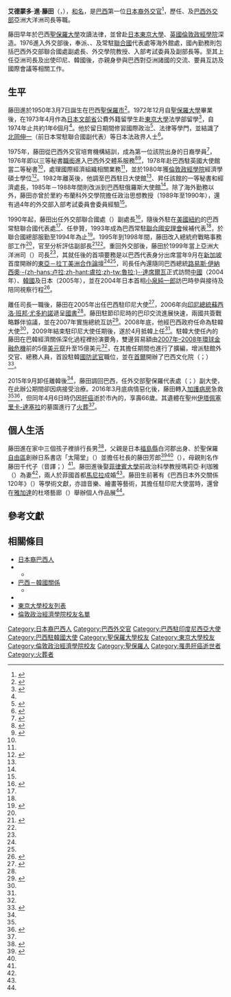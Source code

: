 {{Otheruses|藤田進}}
{{Infobox Officeholder
| name = 藤田進
| original_name = {{lang|pt|Edmundo Fujita}}
| image =Embaixador Edmundo Fujita, diretor do Departamento da Ásia e Oceania 41d466c25cf4d.jpg
|caption=藤田進（巴西外交部亞洲大洋洲司長任內，2004年）
| office = {{Link-pt|巴西駐印度尼西亞大使館|Embaixada do Brasil em Jacarta|巴西駐印尼大使}}
| order =
| term_start = 2005年
| term_end = 2009年
| office2 = {{Link-pt|巴西駐韓大使館|Embaixada do Brasil em Seul|巴西駐韓大使}}
| order2 =
| term_start2 = 2009年
| term_end2 = 2015年
|學歷= {{Link-pt|聖保羅大學法學院|Faculdade de Direito da Universidade de São Paulo}}<br>[[東京大學|東京大學]]法學部（公費留學）<br>{{Link-en|里約·布蘭科學院|Rio Branco Institute}}（外交官學院）<br>[[倫敦政經學院|倫敦政經學院]]經濟學碩士
| vice_occupation =
| vice_president =
| predecessor =
| successor =
| birth_date = {{birth date|1950|3|7}}
| birth_place = {{flag|Brazil|1889}}[[聖保羅州|聖保羅州]][[聖保羅_(巴西)|聖保羅市]]
| death_date ={{death date and age|2016|4|6|1950|3|7}}
| death_place = {{BRA}}聖保羅州聖保羅市
| nationality =
| spouse =瑪莉亞·利珈雅（{{lang|en|Maria Ligaya}}）
| children= 
| religion =
| party =
|職業 = [[外交官|外交官]]
| awards        = 
}}
{{japanese|japanese=エジムンド・フジタ|kana=えじむんど・ふじた|romaji=Ejimundo Fujita}}
'''艾德蒙多·進·藤田'''（{{lang-pt|Edmundo Sussumu Fujita}}，{{bd|1950年|3月7日|2016年|4月6日|catIdx=Fujita}}），[[和名|和名]]{{nihongo|'''藤田進'''|ふじた すすむ|Fujita Susumu}}，是[[巴西|巴西]]第一位[[日本裔巴西人|日本裔]][[外交官|外交官]]<ref name="JPTIME">{{Cite news |publisher={{lang|en|[[日本時報|The Japan Times]]}} |date=1999-09-27 |script-title=en: Diplomat looks for dialogue with Asia  |page=A. 3 |language=en}}</ref>，歷任{{Link-pt|巴西駐印度尼西亞大使館|Embaixada do Brasil em Jacarta|駐印尼大使}}、{{Link-pt|巴西駐韓大使館|Embaixada do Brasil em Seul|駐韓大使}}及[[巴西外交部|巴西外交部]]亞洲大洋洲司長等職。

藤田早年於巴西[[聖保羅大學|聖保羅大學]]攻讀法律，並曾赴[[日本|日本]][[東京大學|東京大學]]、[[英國|英國]][[倫敦政經學院|倫敦政經學院]]深造。1976進入外交部後，奉派{{Link-en|巴西駐英國大使館|Embassy of Brazil, London|巴西駐英大使館}}、{{Link-pt|巴西駐日大使館|Embaixada do Brasil em Tóquio|駐日大使館}}、{{Link-ru|巴西駐俄羅斯大使館|Посольство Бразилии в России|駐俄大使館}}及常駐[[聯合國|聯合國]]代表處等海外館處，國內勤務則包括巴西外交部聯合國處副處長、外交學院教授、入部考試委員及{{Link-pt|巴西總統府戰略事務部|Secretaria de Assuntos Estratégicos}}副部長等。至其上任亞洲司長及出使印尼、韓國後，亦親身參與巴西對亞洲諸國的交流、要員互訪及國際會議等相關工作。

==生平==
藤田進於1950年3月7日誕生在巴西[[聖保羅_(巴西)|聖保羅市]]<ref name="合流">{{Cite news  |script-title=ja:［ブラジル日系人］＝９　合流　薄れゆく“２世意識”（連載） |publisher={{lang|ja|[[讀賣新聞|読売新聞 夕刊]]}} |date=1978-06-16 |page=A. 10 |language=ja}}</ref>。1972年12月自[[聖保羅大學|聖保羅大學]]{{Link-pt|聖保羅大學法學院|Faculdade de Direito da Universidade de São Paulo|法學院}}畢業後，在1973年4月作為[[文部省|日本文部省]]公費外籍留學生赴[[東京大學|東京大學]]法學部留學<ref name="訃">{{Cite news |publisher={{lang|ja|{{Link-en|日系新聞|Nikkey Shimbun|ニッケイ新聞}}}} |url=http://www.nikkeyshimbun.jp/2016/160407-77colonia.html |date=2016-04-17 |accessdate=2016-07-28 |archiveurl=https://web.archive.org/web/20160728110347/http://www.nikkeyshimbun.jp/2016/160407-77colonia.html |archivedate=2016-07-28 |script-title=ja:■訃報■日系初の外交官、藤田エジムンド氏 |language=ja |dead-url=no }}</ref>，自1974年止共約1年6個月<ref name="JPTIME"/>。他於留日期間修習國際政治<ref name="NIPO">{{Cite journal |url=http://nipo-brasil.org/tokuho_pdf/tokuho201605.pdf |accessdate=2016-07-28 |script-title=ja:畏友フジタ大使を偲んで |author={{lang|ja|二宮正人}} |journal={{lang|ja|ブラジル特報}} |issue=No.1632 |date=2016-05 |publisher={{lang|ja|日本ブラジル中央協会}} |page=p. 19 |archiveurl=https://web.archive.org/web/20160728151439/http://nipo-brasil.org/tokuho_pdf/tokuho201605.pdf |archivedate=2016-07-28 |language=ja |deadurl=yes }}</ref>、法律等學門，並結識了[[北岡伸一|北岡伸一]]（前日本常駐聯合國副代表）等日本法政界人士<ref name="顏">{{Cite news  |script-title=ja:［顔］日系２世でブラジル外務省アジア局長に就任した エジムンド・フジタさん |publisher={{lang|ja|[[讀賣新聞|読売新聞 東京朝刊]]}} |date=1999-09-01  |page=A. 23 |language=ja}}</ref>。

1975年，藤田從巴西外交官培育機構{{Link-pt|里約·布蘭科學院|Instituto Rio Branco}}結訓，成為第一位該院出身的日裔學員<ref name="海外日系">{{Cite journal |journal={{lang|ja|海外日系人}} |issue={{lang|ja|第12号}} |publisher={{lang|ja|{{Link-ja|海外日裔協會|海外日系人協会|海外日系人協会}}}} |script-title=ja:伯大使館に日系外交官 |date=1982-10 |page=p. 7 |language=ja}}</ref>，1976年即以三等秘書[[外交官銜|職銜]]進入巴西外交體系服務<ref name="聖保羅新聞葡">{{Cite news |archiveurl=https://web.archive.org/web/20160731121630/http://saopauloshimbun.com/br/primeiro-embaixador-nikkei-morre-de-cancer-aos-66-anos/ |archivedate=2016-07-31 |url=http://saopauloshimbun.com/br/primeiro-embaixador-nikkei-morre-de-cancer-aos-66-anos/ |date=2016-04-07 |accessdate=2016-07-31 |publisher={{lang|pt|{{Link-pt|聖保羅新聞|São Paulo-Shimbun|São Paulo-Shimbun}} |deadurl=yes }} |script-title=pt:Primeiro embaixador nikkei morre de câncer aos 66 anos |language=pt |dead-url=no }}</ref><ref name="Koreapost">{{Cite news |url=http://www.koreapost.com.br/colunas/pessoas-que-nos-inspiram-embaixador-edmundo-fujita/ |date=2016-04-15 |accessdate=2016-07-31 |script-title=pt: Pessoas Que Nos Inspiram - Embaixador Edmundo Fujita |publisher={{lang|pt|KoreaPost}} |author={{lang|pt|Marcelle Torres Alves Okuno}} |archiveurl=https://web.archive.org/web/20160731100205/http://www.koreapost.com.br/colunas/pessoas-que-nos-inspiram-embaixador-edmundo-fujita/ |archivedate=2016-07-31 |language=pt |deadurl=yes }}</ref>，1978年赴巴西駐英國大使館當二等秘書<ref name="海外日系"/>，處理國際經濟組織相關業務<ref name="JPTIME"/>，並於1980年獲[[倫敦政經學院|倫敦政經學院]]經濟學碩士學位<ref name="surprise">{{Cite news |publisher={{lang|en|[[雅加達郵報|The Jakarta Post]]}} |date=2006-03-03 |author={{lang|en|Anjaiah, Veeramalla}} |script-title=en:Brazil's new ambassador Fujita is a man full of surprises |url=http://www.thejakartapost.com/news/2006/03/03/brazil039s-new-ambassador-fujita-man-full-surprises.html |accessdate=2016-07-29 |archiveurl=https://web.archive.org/web/20150402161228/http://www.thejakartapost.com/news/2006/03/03/brazil039s-new-ambassador-fujita-man-full-surprises.html |archivedate=2015-04-02 |language=en |deadurl=yes }}</ref>。1982年離英後，他調至巴西駐日大使館<ref name="海外日系"/>、昇任該館的一等秘書和經濟處長，1985年－1988年間則改派到巴西駐俄羅斯大使館<ref name="JPTIME"/>。除了海外勤務以外，藤田亦曾於里約·布蘭科外交學院擔任政治思想教授（1989年至1990年），還有過4年的外交部入部考試委員會委員經驗<ref name="surprise"/>。

1990年起，藤田出任外交部聯合國處（{{lang|pt|Divisão das Nações Unidas}}）副處長<ref name="pt">{{Citation |accessdate=2016-07-28 |publisher={{lang|pt|Comissão de Relações Exteriores e de Defesa Nacional do Senado Federal do Brasil}} |script-title=pt:Relatório à Comissão de Relações Exteriores e Defesa Nacional do Senado Federal |url=http://www.senado.gov.br/atividade/materia/getPDF.asp?t=54812&tp=1 |date=2008-12-04 |archiveurl=https://web.archive.org/web/20160303205739/http://www.senado.gov.br/atividade/materia/getPDF.asp?t=54812&tp=1 |archivedate=2016-03-03 |language=pt |deadurl=yes }}</ref>，隨後外駐在[[美國|美國]][[紐約|紐約]]的巴西常駐聯合國代表處<ref name="JPTIME"/>、任參贊，1993年成為巴西常駐[[聯合國安理會|聯合國安理會]]候補代表<ref name="pt"/>，於聯合國總部服勤至1994年為止<ref name="韓國今日早報">{{Cite news |url=http://news.mt.co.kr/mtview.php?no=2010110318110101341&type=1 |date=2010-11-04 |script-title=ko:"템플스테이 '꽂혀' 사찰 자주갑니다" |archiveurl=https://web.archive.org/web/20160729091913/http://news.mt.co.kr/mtview.php?no=2010110318110101341&type=1 |archivedate=2016-07-29 |publisher={{lang|ko|{{Link-ko|韓國今日早報|머니투데이|머니투데이}} |deadurl=yes }} |author={{lang|ko|김경원}} |language=ko |accessdate=2016-08-01 |dead-url=no }}</ref>。1995年到1998年間，藤田改入總統府戰略事務部工作<ref name="韓國今日早報"/>，官至分析評估副部長<ref name="OAS">{{Cite web |script-title=en:San Salvador Regional Conference on Confidence- and Security-Building Measures in Follow-up to the Santiago Conference |date=1998-10-19 |url=http://www.oas.org/csh/english/csbmreportscosegre9.asp |publisher={{lang|en|{{Link-en|美洲國家組織常設理事會|Permanent Council of the Organization of American States|Committee on Hemispheric Security, Permanent Council of the Organization of American States}} |deadurl=no |archiveurl=https://web.archive.org/web/20160731120033/http://www.oas.org/csh/english/csbmreportscosegre9.asp |archivedate=2016-07-31 }} |archiveurl=https://web.archive.org/web/20160731120033/http://www.oas.org/csh/english/csbmreportscosegre9.asp |archivedate=2016-07-31 |language=en |accessdate=2016-08-01 |dead-url=no }}</ref><ref name="NIPO"/>。重回外交部後，藤田於1999年當上亞洲大洋洲司（{{lang|pt|Departamento de Ásia e Oceania}}）司長<ref name="pt"/>，其就任後的首項要務是以巴西代表身分出席當年9月在[[新加坡|新加坡]]首度開辦的[[東亞－拉丁美洲合作論壇|東亞－拉丁美洲合作論壇]]<ref name="JPTIME"/><ref name="顏"/>，司長任內還隨同巴西總統[[路易斯·伊納西奧·魯拉·達席爾瓦|路易斯·伊納西奧·-{zh-hans:卢拉;zh-hant:盧拉;zh-tw:魯拉;}-·達席爾瓦]]正式訪問[[中國|中國]]（2004年）、[[韓國|韓國]]及日本（2005年），並在2004年日本首相[[小泉純一郎|小泉純一郎]]訪巴時參與接待及陪同視察行程<ref name="日系2005">{{Cite news |1= |url=http://www.nikkeyshimbun.jp/2005/050827-63colonia.html |accessdate=2016-07-28 |date=2005-08-27 |script-title=ja: 藤田大使いよいよ海外勤務＝インドネシアへ９月赴任 |archiveurl=https://web.archive.org/web/20160728164145/http://www.nikkeyshimbun.jp/2005/050827-63colonia.html |archivedate=2016-07-28 |publisher={{lang|ja|{{Link-en|日系新聞|Nikkey Shimbun|ニッケイ新聞}} |deadurl=yes }} |language=ja |dead-url=no }}</ref>。

離任司長一職後，藤田在2005年出任巴西駐印尼大使<ref name="G20">{{Cite news |url=http://news.donga.com/3/all/20101101/32259106/1 |accessdate=2016-07-29 |script-title=ko:[G20대사 릴레이 인터뷰]<9>후지타 주한 브라질 대사 |author={{lang|ko|주성하}} |publisher={{lang|ko|[[東亞日報|동아일보]]}} |archiveurl=https://web.archive.org/web/20160729093244/http://news.donga.com/3/all/20101101/32259106/1 |archivedate=2016-07-29 |language=ko |deadurl=yes }}</ref>，2006年向[[印尼總統|印尼總統]][[蘇西洛·班邦·尤多約諾|蘇西洛·班邦·尤多約諾]]遞呈[[國書|國書]]<ref name="surprise"/>。藤田駐節印尼時的巴印交流進展快速，兩國共簽戰略夥伴協議，並在2007年實施總統互訪<ref name="tie">{{Cite news |url=http://www.thejakartapost.com/news/2009/04/04/brazil039s-ties-with-indonesia-growing-rapidly-envoy.html |date=2009-04-04 |archiveurl=https://web.archive.org/web/20090704215528/http://www.thejakartapost.com/news/2009/04/04/brazil039s-ties-with-indonesia-growing-rapidly-envoy.html |archivedate=2009-07-04 |publisher={{lang|en|[[雅加達郵報|The Jakarta Post]]}} |accessdate=2016-07-29 |author={{lang|en|Anjaiah, Veeramalla}} |script-title=en:Brazil's ties with Indonesia growing rapidly: Envoy |language=en |deadurl=yes }}</ref>。2008年底，他經巴西政府任命為駐韓大使<ref name="pt"/>，2009年結束駐印尼大使任期後，遂於4月抵韓上任<ref name="韓國今日早報"/>。駐韓大使任內的藤田在巴韓經濟關係深化過程裡扮演要角，雙邊貿易額由[[2007年–2008年環球金融危機|2007年–2008年環球金融危機]]前的5億[[美元|美元]]竄升至15億美元<ref name="Koreapost"/>，{{Link-pt|巴西駐韓大使館|Embaixada do Brasil em Seul}}在其擔任{{Link-en|使領館館長|Head of mission|館長}}期間也進行了擴編，增派駐館外交官、總務人員，首設駐韓[[武官|國防武官]]職位，並在[[首爾|首爾]]開辦了巴西文化院（{{lang|pt|Centro Cultural Brasileiro}}；{{lang|ko|브라질문화원}}）<ref name="大使館">{{Citation |archiveurl=https://web.archive.org/web/20160729162807/http://www.senado.gov.br/atividade/materia/getPDF.asp?t=182541&tp=1 |archivedate=2016-07-29 |script-title=pt:Relatório de gestão da Embaixada do Brasil junto à República da Coreia: Embaixador Edmundo Fujita |url=http://www.senado.gov.br/atividade/materia/getPDF.asp?t=182541&tp=1 |publisher={{lang|pt|[[巴西參議院|Senado Federal do Brasil]]}} |accessdate=2016-07-29 |language=pt |page=pp. 1-2 |deadurl=yes }}</ref>。

2015年9月卸任離韓後<ref name="大使館"/>，藤田調回巴西，任外交部聖保羅代表處（{{lang|pt|Escritório de Representação em São Paulo}}；{{lang|pt|ERESP}}）副大使，在此辦公期間卻因病接受治療。2016年3月底病情惡化後，藤田轉入[[加護病房|加護病房]]急救<ref name="聖保羅新聞葡"/><ref name="聖保羅新聞日">{{Cite news |script-title=ja:藤田　進　エドムンド氏 |archiveurl=https://web.archive.org/web/20160728111752/http://saopauloshimbun.com/archives/52337 |archivedate=2016-07-28 |url=http://saopauloshimbun.com/archives/52337 |date=2016-04-07 |accessdate=2016-07-28 |publisher={{lang|ja|{{Link-pt|聖保羅新聞|São Paulo-Shimbun|サンパウロ新聞}} |deadurl=yes }} |language=ja |dead-url=no }}</ref>，但同年4月6日時仍因[[肝癌|肝癌]]逝於市內的{{Link-en|敘利亞黎巴嫩醫院|Hospital Sírio-Libanês}}，享壽66歲。其遺體在聖州[[伊塔佩塞里卡-達塞拉|伊塔佩塞里卡-達塞拉]]的墓園進行了[[火葬|火葬]]<ref name="訃"/>。

==個人生活==
藤田進在家中三個孩子裡排行長男<ref name="芳郎">{{Cite news |publisher={{lang|ja|{{Link-en|日系新聞|Nikkey Shimbun|ニッケイ新聞}}}} |url=http://www.nikkeyshimbun.jp/2014/140605-76colonia.html |date=2014-06-05 |accessdate=2016-07-29 |archiveurl=https://web.archive.org/web/20141202035557/http://www.nikkeyshimbun.jp/2014/140605-76colonia.html |archivedate=2014-12-02 |script-title=ja:■訃報■「太陽堂」創業者　藤田芳郎さん |language=ja |dead-url=no }}</ref>，父親是日本[[福島縣|福島縣]]白河郡出身、於聖保羅[[自由區_(聖保羅)|自由區]]創辦日系書店「太陽堂」（{{lang|pt|Livraria Sol}}）並擔任社長的藤田芳郎<ref name="聖">{{Cite news |publisher={{lang|ja|サンパウロ新聞}} |url=http://saopauloshimbun.com/archives/22174 |date=2012-09-04 |accessdate=2016-07-28 |archiveurl=https://web.archive.org/web/20160728151239/http://saopauloshimbun.com/archives/22174 |archivedate=2016-07-28 |script-title=ja:次世代に継ぐ日本人移民、日系人の足跡 |author={{lang|ja|松田正生}} |language=ja |deadurl=yes }}</ref><ref name="訃"/>（{{lang|pt|Yoshiro Fujita}}），母親則名作藤田千代子（音譯；{{lang|pt|Chiyoko Fujita}}）<ref name="pt"/>。藤田進後娶[[菲律賓大學|菲律賓大學]]前政治科學教授瑪莉亞·利珈雅（{{lang|en|Maria Ligaya}}）為妻<ref name="surprise"/>，兩人於菲國首都[[馬尼拉|馬尼拉]]成婚<ref name="NIPO"/>。藤田生前著有《巴西日本外交關係120年》（{{lang|pt|120 Anos de Relações Diplomáticas  Brasil-Japão}}）等學術文獻，亦諳音樂、繪畫等藝術，其擔任駐印尼大使當時，還曾在[[雅加達|雅加達]]的杜塔藝廊（{{lang|id|Duta Fine Arts Gallery}}）舉辦個人作品展<ref name="tie"/>。

== 參考文獻 ==
{{Reflist|3}}

==相關條目==
{{Commonscat|Edmundo Sussumu Fujita}}
{{portal box|人物|國際關係|巴西|日本}}
*[[日本裔巴西人|日本裔巴西人]]
*{{Link-en|巴西－印度尼西亞關係|Brazil–Indonesia relations}}
**{{Link-pt|巴西駐印度尼西亞大使館|Embaixada do Brasil em Jacarta}}
*[[巴西－韓國關係|巴西－韓國關係]]
**{{Link-pt|巴西駐韓大使館|Embaixada do Brasil em Seul}}
*{{Link-en|聖保羅大學校友列表|List of Universidade de São Paulo alumni}}
*[[東京大學校友列表|東京大學校友列表]]
*[[倫敦政治經濟學院校友名單|倫敦政治經濟學院校友名單]]
{{DEFAULTSORT:Fujita}}
[[Category:日本裔巴西人|Category:日本裔巴西人]]
[[Category:巴西外交官|Category:巴西外交官]]
[[Category:巴西駐印度尼西亞大使|Category:巴西駐印度尼西亞大使]]
[[Category:巴西駐韓國大使|Category:巴西駐韓國大使]]
[[Category:聖保羅大學校友|Category:聖保羅大學校友]]
[[Category:東京大學校友|Category:東京大學校友]]
[[Category:倫敦政治經濟學院校友|Category:倫敦政治經濟學院校友]]
[[Category:聖保羅人|Category:聖保羅人]]
[[Category:罹患肝癌逝世者|Category:罹患肝癌逝世者]]
[[Category:火葬者|Category:火葬者]]